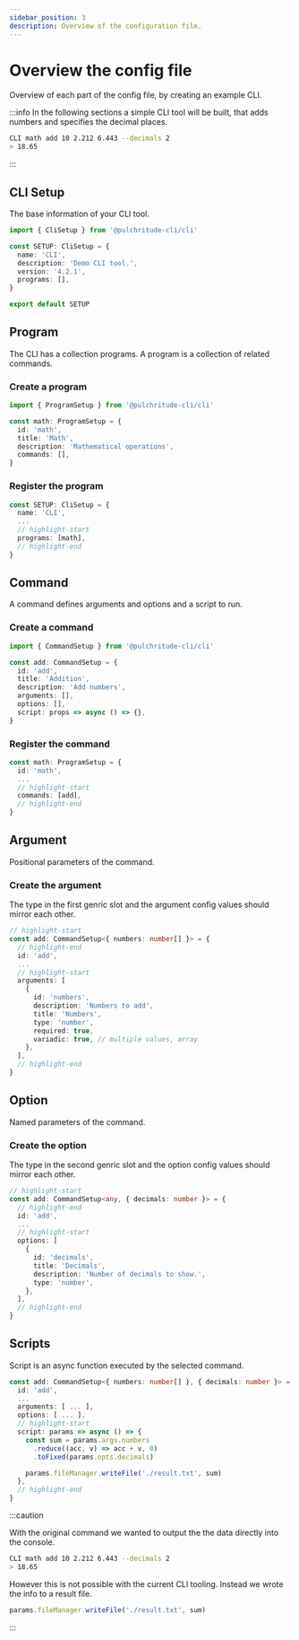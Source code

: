 ```yaml
---
sidebar_position: 3
description: Overview of the configuration file.
---
```



# Overview the config file

Overview of each part of the config file, by creating an example CLI.

:::info
In the following sections a simple CLI tool will be built,
that adds numbers and specifies the decimal places.

```bash
CLI math add 10 2.212 6.443 --decimals 2
> 18.65
```

:::

## CLI Setup

The base information of your CLI tool.

```ts title="cli.config.ts"
import { CliSetup } from '@pulchritude-cli/cli'

const SETUP: CliSetup = {
  name: 'CLI',
  description: 'Demo CLI tool.',
  version: '4.2.1',
  programs: [],
}

export default SETUP
```

## Program

The CLI has a collection programs. A program is a collection of related commands.

### Create a program

```ts title="cli.config.ts"
import { ProgramSetup } from '@pulchritude-cli/cli'

const math: ProgramSetup = {
  id: 'math',
  title: 'Math',
  description: 'Mathematical operations',
  commands: [],
}
```

### Register the program

```ts title="cli.config.ts"
const SETUP: CliSetup = {
  name: 'CLI',
  ...
  // highlight-start
  programs: [math],
  // highlight-end
}
```

## Command

A command defines arguments and options and a script to run.

### Create a command

```ts title="cli.config.ts"
import { CommandSetup } from '@pulchritude-cli/cli'

const add: CommandSetup = {
  id: 'add',
  title: 'Addition',
  description: 'Add numbers',
  arguments: [],
  options: [],
  script: props => async () => {},
}
```

### Register the command

```ts title="cli.config.ts"
const math: ProgramSetup = {
  id: 'math',
  ...
  // highlight-start
  commands: [add],
  // highlight-end
}
```

## Argument

Positional parameters of the command.

### Create the argument

The type in the first genric slot and the argument config values should mirror each other.

```ts title="cli.config.ts"
// highlight-start
const add: CommandSetup<{ numbers: number[] }> = {
  // highlight-end
  id: 'add',
  ...
  // highlight-start
  arguments: [
    {
      id: 'numbers',
      description: 'Numbers to add',
      title: 'Numbers',
      type: 'number',
      required: true,
      variadic: true, // multiple values, array
    },
  ],
  // highlight-end
}
```

## Option

Named parameters of the command.

### Create the option

The type in the second genric slot and the option config values should mirror each other.

```ts title="cli.config.ts"
// highlight-start
const add: CommandSetup<any, { decimals: number }> = {
  // highlight-end
  id: 'add',
  ...
  // highlight-start
  options: [
    {
      id: 'decimals',
      title: 'Decimals',
      description: 'Number of decimals to show.',
      type: 'number',
    },
  ],
  // highlight-end
}
```

## Scripts

Script is an async function executed by the selected command.

```ts title="cli.config.ts"
const add: CommandSetup<{ numbers: number[] }, { decimals: number }> = {
  id: 'add',
  ...
  arguments: [ ... ],
  options: [ ... ],
  // highlight-start
  script: params => async () => {
    const sum = params.args.numbers
      .reduce((acc, v) => acc + v, 0)
      .toFixed(params.opts.decimals)

    params.fileManager.writeFile('./result.txt', sum)
  },
  // highlight-end
}
```

:::caution

With the original command we wanted to output the the data directly into the console.

```bash
CLI math add 10 2.212 6.443 --decimals 2
> 18.65
```

However this is not possible with the current CLI tooling.
Instead we wrote the info to a result file.

```ts
params.fileManager.writeFile('./result.txt', sum)
```

:::
